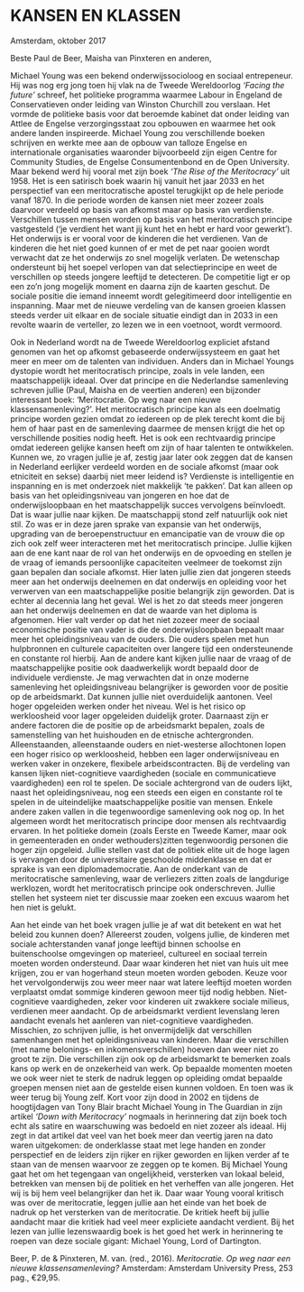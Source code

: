 # KANSEN EN KLASSEN


Amsterdam, oktober 2017


Beste Paul de Beer, Maisha van Pinxteren en anderen,

Michael Young was een bekend onderwijssocioloog en sociaal entrepeneur. Hij was nog erg jong toen hij vlak na de Tweede Wereldoorlog *‘Facing the future’* schreef, het politieke programma waarmee Labour in Engeland de Conservatieven onder leiding van Winston Churchill zou verslaan. Het vormde de politieke basis voor dat beroemde kabinet dat onder leiding van Attlee de Engelse verzorgingsstaat zou opbouwen en waarmee het ook andere landen inspireerde. Michael Young zou verschillende boeken schrijven en werkte mee aan de opbouw van talloze Engelse en internationale organisaties waaronder bijvoorbeeld zijn eigen Centre for Community Studies, de Engelse Consumentenbond en de Open University. Maar bekend werd hij vooral met zijn boek *‘The Rise of the Meritocracy’* uit 1958. Het is een satirisch boek waarin hij vanuit het jaar 2033 en het perspectief van een meritocratische apostel terugkijkt op de hele periode vanaf 1870. In die periode worden de kansen niet meer zozeer zoals daarvoor verdeeld op basis van afkomst maar op basis van verdienste. Verschillen tussen mensen worden op basis van het meritocratisch principe vastgesteld (‘je verdient het want jij kunt het en hebt er hard voor gewerkt’). Het onderwijs is er vooral voor de kinderen die het verdienen. Van de kinderen die het niet goed kunnen of er met de pet naar gooien wordt verwacht dat ze het onderwijs zo snel mogelijk verlaten. De wetenschap ondersteunt bij het soepel verlopen van dat selectieprincipe en weet de verschillen op steeds jongere leeftijd te detecteren. De competitie ligt er op een zo’n jong mogelijk moment en daarna zijn de kaarten geschut. De sociale positie die iemand inneemt wordt gelegitimeerd door intelligentie en inspanning. Maar met de nieuwe verdeling van de kansen groeien klassen steeds verder uit elkaar en de sociale situatie eindigt dan in 2033 in een revolte waarin de verteller, zo lezen we in een voetnoot, wordt vermoord.


Ook in Nederland wordt na de Tweede Wereldoorlog expliciet afstand genomen van het op afkomst gebaseerde onderwijssysteem en gaat het meer en meer om de talenten van individuen. Anders dan in Michael Youngs dystopie wordt het meritocratisch principe, zoals in vele landen, een maatschappelijk ideaal. Over dat principe en die Nederlandse samenleving schreven jullie (Paul, Maisha en de veertien anderen) een bijzonder interessant boek: ‘Meritocratie. Op weg naar een nieuwe klassensamenleving?’. Het meritocratisch principe kan als een doelmatig principe worden gezien omdat zo iedereen op de plek terecht komt die bij hem of haar past en de samenleving daarmee de mensen krijgt die het op verschillende posities nodig heeft. Het is ook een rechtvaardig principe omdat iedereen gelijke kansen heeft om zijn of haar talenten te ontwikkelen. Kunnen we, zo vragen jullie je af, zestig jaar later ook zeggen dat de kansen in Nederland eerlijker verdeeld worden en de sociale afkomst (maar ook etniciteit en sekse) daarbij niet meer leidend is? Verdienste is intelligentie en inspanning en is met onderzoek niet makkelijk ‘te pakken’. Dat kan alleen op basis van het opleidingsniveau van jongeren en hoe dat de onderwijsloopbaan en het maatschappelijk succes vervolgens beïnvloedt. Dat is waar jullie naar kijken. De maatschappij stond zelf natuurlijk ook niet stil. Zo was er in deze jaren sprake van expansie van het onderwijs, upgrading van de beroepenstructuur en emancipatie van de vrouw die op zich ook zelf weer interacteren met het meritocratisch principe. Jullie kijken aan de ene kant naar de rol van het onderwijs en de opvoeding en stellen je de vraag of iemands persoonlijke capaciteiten veelmeer de toekomst zijn gaan bepalen dan sociale afkomst. Hier laten jullie zien dat jongeren steeds meer aan het onderwijs deelnemen en dat onderwijs en opleiding voor het verwerven van een maatschappelijke positie belangrijk zijn geworden. Dat is echter al decennia lang het geval. Wel is het zo dat steeds meer jongeren aan het onderwijs deelnemen en dat de waarde van het diploma is afgenomen. Hier valt verder op dat het niet zozeer meer de sociaal economische positie van vader is die de onderwijsloopbaan bepaalt maar meer het opleidingsniveau van de ouders. Die ouders spelen met hun hulpbronnen en culturele capaciteiten over langere tijd een ondersteunende en constante rol hierbij.
Aan de andere kant kijken jullie naar de vraag of de maatschappelijke positie ook daadwerkelijk wordt bepaald door de individuele verdienste. Je mag verwachten dat in onze moderne samenleving het opleidingsniveau belangrijker is geworden voor de positie op de arbeidsmarkt. Dat kunnen jullie niet overduidelijk aantonen. Veel hoger opgeleiden werken onder het niveau. Wel is het risico op werkloosheid voor lager opgeleiden duidelijk groter. Daarnaast zijn er andere factoren die de positie op de arbeidsmarkt bepalen, zoals de samenstelling van het huishouden en de etnische achtergronden. Alleenstaanden, alleenstaande ouders en niet-westerse allochtonen lopen een hoger risico op werkloosheid, hebben een lager onderwijsniveau en werken vaker in onzekere, flexibele arbeidscontracten. Bij de verdeling van kansen lijken niet-cognitieve vaardigheden (sociale en communicatieve vaardigheden) een rol te spelen. De sociale achtergrond van de ouders lijkt, naast het opleidingsniveau, nog een steeds een eigen en constante rol te spelen in de uiteindelijke maatschappelijke positie van mensen. Enkele andere zaken vallen in die tegenwoordige samenleving ook nog op. In het algemeen wordt het meritocratisch principe door mensen als rechtvaardig ervaren. In het politieke domein (zoals Eerste en Tweede Kamer, maar ook in gemeenteraden en onder wethouders)zitten tegenwoordig personen die hoger zijn opgeleid. Jullie stellen vast dat de politiek elite uit de hoge lagen is vervangen door de universitaire geschoolde middenklasse en dat er sprake is van een diplomademocratie. Aan de onderkant van de meritocratische samenleving, waar de verliezers zitten zoals de langdurige werklozen, wordt het meritocratisch principe ook onderschreven. Jullie stellen het systeem niet ter discussie maar zoeken een excuus waarom het hen niet is gelukt.


Aan het einde van het boek vragen jullie je af wat dit betekent en wat het beleid zou kunnen doen? Allereerst zouden, volgens jullie, de kinderen met sociale achterstanden vanaf jonge leeftijd binnen schoolse en buitenschoolse omgevingen op materieel, cultureel en sociaal terrein moeten worden ondersteund. Daar waar kinderen het niet van huis uit mee krijgen, zou er van hogerhand steun moeten worden geboden. Keuze voor het vervolgonderwijs zou weer meer naar wat latere leeftijd moeten worden verplaatst omdat sommige kinderen gewoon meer tijd nodig hebben. Niet-cognitieve vaardigheden, zeker voor kinderen uit zwakkere sociale milieus, verdienen meer aandacht. Op de arbeidsmarkt verdient levenslang leren aandacht evenals het aanleren van niet-cognitieve vaardigheden. Misschien, zo schrijven jullie, is het onvermijdelijk dat verschillen samenhangen met het opleidingsniveau van kinderen. Maar die verschillen (met name belonings- en inkomensverschillen) hoeven dan weer niet zo groot te zijn. Die verschillen zijn ook op de arbeidsmarkt te bemerken zoals kans op werk en de onzekerheid van werk. Op bepaalde momenten moeten we ook weer niet te sterk de nadruk leggen op opleiding omdat bepaalde groepen mensen niet aan de gestelde eisen kunnen voldoen. 
En toen was ik weer terug bij Young zelf. Kort voor zijn dood in 2002 en tijdens de hoogtijdagen van Tony Blair bracht Michael Young in The Guardian in zijn artikel *‘Down with Meritocracy’* nogmaals in herinnering dat zijn boek toch echt als satire en waarschuwing was bedoeld en niet zozeer als ideaal. Hij zegt in dat artikel dat veel van het boek meer dan veertig jaren na dato waren uitgekomen: de onderklasse staat met lege handen en zonder perspectief en de leiders zijn rijker en rijker geworden en lijken verder af te staan van de mensen waarvoor ze zeggen op te komen. Bij Michael Young gaat het om het tegengaan van ongelijkheid, versterken van lokaal beleid, betrekken van mensen bij de politiek en het verheffen van alle jongeren. Het wij is bij hem veel belangrijker dan het ik. Daar waar Young vooral kritisch was over de meritocratie, leggen jullie aan het einde van het boek de nadruk op het versterken van de meritocratie. De kritiek heeft bij jullie aandacht maar die kritiek had veel meer expliciete aandacht verdient. Bij het lezen van jullie lezenswaardig boek is het goed het werk in herinnering te roepen van deze sociale gigant: Michael Young, Lord of Dartington.
 
Beer, P. de & Pinxteren, M. van. (red., 2016). *Meritocratie. Op weg naar een nieuwe klassensamenleving?* Amsterdam: Amsterdam University Press, 253 pag., €29,95.

